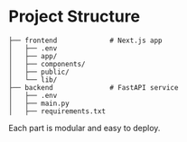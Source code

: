 # Project Structure

```text
├── frontend             # Next.js app
│   ├── .env
│   ├── app/
│   ├── components/
│   ├── public/
│   └── lib/
├── backend              # FastAPI service
│   ├── .env
│   ├── main.py
│   ├── requirements.txt
```

Each part is modular and easy to deploy.

